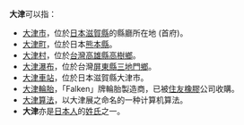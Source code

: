 '''大津'''可以指：
* [[大津市|大津市]]，位於[[日本|日本]][[滋賀縣|滋賀縣]]的縣廳所在地 (首府)。
* [[大津町|大津町]]，位於日本[[熊本縣|熊本縣]]。
* [[大津村|大津村]]，位於[[台灣|台灣]][[高雄縣|高雄縣]][[高樹鄉|高樹鄉]]。
* [[大津瀑布|大津瀑布]]，位於台灣[[屏東縣|屏東縣]][[三地門鄉|三地門鄉]]。
* [[大津車站|大津車站]]，位於日本滋賀縣大津市。
* [[大津輪胎|大津輪胎]]，「Falken」牌輪胎製造商，已被[[住友橡膠|住友橡膠]]公司收購。
* [[大津算法|大津算法]]，以大津展之命名的一种计算机算法。
* '''大津'''亦是[[日本人|日本人]]的[[姓氏|姓氏]]之一。
{{disambig|Cat=二字亞洲相關消歧義}}